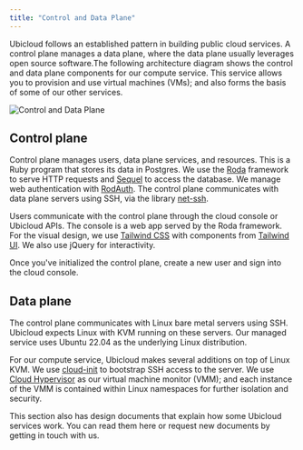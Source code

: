 ```yaml
---
title: "Control and Data Plane"
---
```


Ubicloud follows an established pattern in building public cloud services. A control plane manages a data plane, where the data plane usually leverages open source software.The following architecture diagram shows the control and data plane components for our compute service. This service allows you to provision and use virtual machines (VMs); and also forms the basis of some of our other services.

![Control and Data Plane](/architecture/control-and-data-plane-1.jpg)

## Control plane

Control plane manages users, data plane services, and resources. This is a Ruby program that stores its data in Postgres. We use the [Roda](https://roda.jeremyevans.net/) framework to serve HTTP requests and [Sequel](http://sequel.jeremyevans.net/) to access the database. We manage web authentication with [RodAuth](http://rodauth.jeremyevans.net/). The control plane communicates with data plane servers using SSH, via the library [net-ssh](https://github.com/net-ssh/net-ssh).

Users communicate with the control plane through the cloud console or Ubicloud APIs. The console is a web app served by the Roda framework. For the visual design, we use [Tailwind CSS](https://tailwindcss.com/) with components from [Tailwind UI](https://tailwindui.com/). We also use jQuery for interactivity.

Once you've initialized the control plane, create a new user and sign into the cloud console.

## Data plane

The control plane communicates with Linux bare metal servers using SSH. Ubicloud expects Linux with KVM running on these servers. Our managed service uses Ubuntu 22.04 as the underlying Linux distribution.

For our compute service, Ubicloud makes several additions on top of Linux KVM. We use [cloud-init](https://github.com/canonical/cloud-init) to bootstrap SSH access to the server. We use [Cloud Hypervisor](https://github.com/cloud-hypervisor/cloud-hypervisor) as our virtual machine monitor (VMM); and each instance of the VMM is contained within Linux namespaces for further isolation and security.

This section also has design documents that explain how some Ubicloud services work. You can read them here or request new documents by getting in touch with us.
